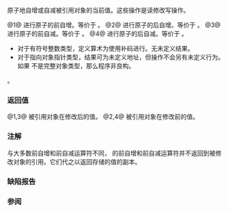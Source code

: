 {{cpp/atomic/atomic_ref/title|1=operator++,++{{small|(int)}},--,--{{small|(int)}}}}
{{cpp/atomic/atomic_ref/navbar}}
{{dcl begin}}
{{dcl h|仅当 {{tt|T}} 为 ''cv'' {{c/core|bool}} 以外的整数类型或指向对象的指针类型时提供}}
{{dcl|num=1|since=c++20|1=
value_type operator++() const noexcept;
}}
{{dcl|num=2|since=c++20|1=
value_type operator++( int ) const noexcept;
}}
{{dcl|num=3|since=c++20|1=
value_type operator--() const noexcept;
}}
{{dcl|num=4|since=c++20|1=
value_type operator--( int ) const noexcept;
}}
{{dcl end}}

原子地自增或自减被引用对象的当前值。这些操作是读修改写操作。

@1@ 进行原子的前自增。等价于 {{c|return fetch_add(1) + 1;}}。
@2@ 进行原子的后自增。等价于 {{c|return fetch_add(1);}}。
@3@ 进行原子的前自减。等价于 {{c|return fetch_sub(1) - 1;}}。
@4@ 进行原子的后自减。等价于 {{c|return fetch_sub(1);}}。

* 对于有符号整数类型，定义算术为使用补码进行。无未定义结果。
* 对于指向对象指针类型，结果可为未定义地址，但操作不会另有未定义行为。如果 {{c/core|std::remove_pointer_t&lt;T&gt;}} 不是完整对象类型，那么程序非良构。

{{cpp/enable if|plural=yes| {{c/core|std::is_const_v&lt;T&gt;}} 是 {{c|false}} }}。

===返回值===
@1,3@ 被引用对象在修改后的值。
@2,4@ 被引用对象在修改前的值。

===注解===
与大多数前自增和前自减运算符不同，{{tt|atomic_ref}} 的前自增和前自减运算符并不返回到被修改对象的引用。它们代之以返回存储的值的副本。

===缺陷报告===
{{dr list begin}}
{{dr list item|wg=lwg|dr=3508|paper=P3323R1|std=C++20|before=自增与自减运算符对 {{c/core|const T}} 无意义|after=受约束以仅接受非 const 的 {{tt|T}}}}
{{dr list end}}

===参阅===
{{dsc begin}}
{{dsc inc|cpp/atomic/atomic_ref/dsc fetch_add}}
{{dsc inc|cpp/atomic/atomic_ref/dsc fetch_sub}}
{{dsc inc|cpp/atomic/atomic_ref/dsc operator arith2}}
{{dsc inc|cpp/atomic/atomic_ref/dsc operator arith3}}
{{dsc end}}

{{langlinks|en|es|ja}}